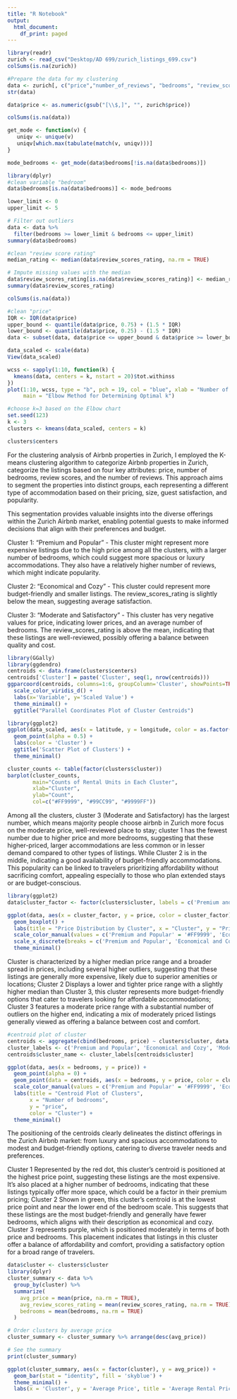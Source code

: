 ```yaml
---
title: "R Notebook"
output:
  html_document:
    df_print: paged
---
```




```r
library(readr)
zurich <- read_csv("Desktop/AD 699/zurich_listings_699.csv")
colSums(is.na(zurich))
```

```r
#Prepare the data for my clustering
data <- zurich[, c("price","number_of_reviews", "bedrooms", "review_scores_rating", "latitude", "longitude" )]
str(data)
```

```r
data$price <- as.numeric(gsub("[\\$,]", "", zurich$price))
```

```r
colSums(is.na(data))
```
```r
get_mode <- function(v) {
   uniqv <- unique(v)
   uniqv[which.max(tabulate(match(v, uniqv)))]
}

mode_bedrooms <- get_mode(data$bedrooms[!is.na(data$bedrooms)])
```



```r
library(dplyr)
#clean variable "bedroom" 
data$bedrooms[is.na(data$bedrooms)] <- mode_bedrooms

lower_limit <- 0
upper_limit <- 5

# Filter out outliers
data <- data %>%
  filter(bedrooms >= lower_limit & bedrooms <= upper_limit)
summary(data$bedrooms)
```





```r

#clean "review score rating" 
median_rating <- median(data$review_scores_rating, na.rm = TRUE)

# Impute missing values with the median
data$review_scores_rating[is.na(data$review_scores_rating)] <- median_rating
summary(data$review_scores_rating)
```
```r

colSums(is.na(data))
```




```r
#clean "price"
IQR <- IQR(data$price)
upper_bound <- quantile(data$price, 0.75) + (1.5 * IQR)
lower_bound <- quantile(data$price, 0.25) - (1.5 * IQR)
data <- subset(data, data$price <= upper_bound & data$price >= lower_bound)

```


```r
data_scaled <- scale(data)
View(data_scaled)
```


```r
wcss <- sapply(1:10, function(k) {
  kmeans(data, centers = k, nstart = 20)$tot.withinss
})
plot(1:10, wcss, type = "b", pch = 19, col = "blue", xlab = "Number of Clusters", ylab = "WCSS",
     main = "Elbow Method for Determining Optimal k")
```

```r
#choose k=3 based on the Elbow chart
set.seed(123)
k <- 3  
clusters <- kmeans(data_scaled, centers = k)
```



```r
clusters$centers
```
For the clustering analysis of Airbnb properties in Zurich,  I employed the K-means clustering algorithm to categorize Airbnb properties in Zurich, categorize the listings based on four key attributes: price, number of bedrooms, review scores, and the number of reviews. This approach aims to segment the properties into distinct groups, each representing a different type of accommodation based on their pricing, size, guest satisfaction, and popularity.

This segmentation provides valuable insights into the diverse offerings within the Zurich Airbnb market, enabling potential guests to make informed decisions that align with their preferences and budget. 


Cluster 1: "Premium and Popular" - This cluster might represent more expensive listings due to the high price among all the clusters, with a larger number of bedrooms, which could suggest more spacious or luxury accommodations. They also have a relatively higher number of reviews, which might indicate popularity.

Cluster 2: "Economical and Cozy" - This cluster could represent more budget-friendly and smaller listings. The review_scores_rating is slightly below the mean, suggesting average satisfaction.

Cluster 3: "Moderate and Satisfactory" - This cluster has very negative values for price, indicating lower prices, and an average number of bedrooms. The review_scores_rating is above the mean, indicating that these listings are well-reviewed, possibly offering a balance between quality and cost.


```r
library(GGally)
library(ggdendro)
centroids <- data.frame(clusters$centers)
centroids['Cluster'] = paste('Cluster', seq(1, nrow(centroids)))
ggparcoord(centroids, columns=1:6, groupColumn='Cluster', showPoints=TRUE) +
  scale_color_viridis_d() +
  labs(x='Variable', y='Scaled Value') +
  theme_minimal() +
  ggtitle("Parallel Coordinates Plot of Cluster Centroids")
```




```r
library(ggplot2)
ggplot(data_scaled, aes(x = latitude, y = longitude, color = as.factor(clusters$cluster))) +
  geom_point(alpha = 0.5) +
  labs(color = 'Cluster') +
  ggtitle('Scatter Plot of Clusters') +
  theme_minimal()

```
```r
cluster_counts <- table(factor(clusters$cluster))
barplot(cluster_counts, 
        main="Counts of Rental Units in Each Cluster", 
        xlab="Cluster", 
        ylab="Count",
        col=c("#FF9999", "#99CC99", "#9999FF"))

```
Among all the clusters, cluster 3 (Moderate and Satisfactory) has the largest number, which means majority people choose airbnb in Zurich more focus on the moderate price, well-reviewed place to stay; cluster 1 has the fewest number due to higher price and more bedrooms, suggesting that these higher-priced, larger accommodations are less common or in lesser demand compared to other types of listings. While Cluster 2 is in the middle, indicating a good availability of budget-friendly accommodations. This popularity can be linked to travelers prioritizing affordability without sacrificing comfort, appealing especially to those who plan extended stays or are budget-conscious.


```r
library(ggplot2)
data$cluster_factor <- factor(clusters$cluster, labels = c('Premium and Popular', 'Economical and Cozy', 'Moderate and Satisfactory'))

ggplot(data, aes(x = cluster_factor, y = price, color = cluster_factor)) +
  geom_boxplot() +
  labs(title = "Price Distribution by Cluster", x = "Cluster", y = "Price") +
  scale_color_manual(values = c('Premium and Popular' = '#FF9999', 'Economical and Cozy' = '#99CC99', 'Moderate and Satisfactory' = '#9999FF')) +
  scale_x_discrete(breaks = c('Premium and Popular', 'Economical and Cozy', 'Moderate and Satisfactory'), labels = c('1', '2', '3')) +
  theme_minimal()
```

Cluster is characterized by a higher median price range and a broader spread in prices, including several higher outliers, suggesting that these listings are generally more expensive, likely due to superior amenities or locations; Cluster 2 Displays a lower and tighter price range with a slightly higher median than Cluster 3, this cluster represents more budget-friendly options that cater to travelers looking for affordable accommodations; Cluster 3 features a moderate price range with a substantial number of outliers on the higher end, indicating a mix of moderately priced listings generally viewed as offering a balance between cost and comfort.



```r
#centroid plot of cluster
centroids <- aggregate(cbind(bedrooms, price) ~ clusters$cluster, data, mean)
cluster_labels <- c('Premium and Popular', 'Economical and Cozy', 'Moderate and Satisfactory')
centroids$cluster_name <- cluster_labels[centroids$cluster]
```


```r
ggplot(data, aes(x = bedrooms, y = price)) +
  geom_point(alpha = 0) +  
  geom_point(data = centroids, aes(x = bedrooms, y = price, color = cluster_name), size = 5) +
  scale_color_manual(values = c('Premium and Popular' = '#FF9999', 'Economical and Cozy' = '#99CC99', 'Moderate and Satisfactory' = '#9999FF')) +
  labs(title = "Centroid Plot of Clusters",
       x = "Number of bedrooms",
       y = "price",
       color = "Cluster") +
  theme_minimal()
```

The positioning of the centroids clearly delineates the distinct offerings in the Zurich Airbnb market: from luxury and spacious accommodations to modest and budget-friendly options, catering to diverse traveler needs and preferences.

Cluster 1 Represented by the red dot, this cluster's centroid is positioned at the highest price point, suggesting these listings are the most expensive. It's also placed at a higher number of bedrooms, indicating that these listings typically offer more space, which could be a factor in their premium pricing; Cluster 2 Shown in green, this cluster's centroid is at the lowest price point and near the lower end of the bedroom scale. This suggests that these listings are the most budget-friendly and generally have fewer bedrooms, which aligns with their description as economical and cozy. Cluster 3  represents purple, which is positioned moderately in terms of both price and bedrooms. This placement indicates that listings in this cluster offer a balance of affordability and comfort, providing a satisfactory option for a broad range of travelers.

```r
data$cluster <- clusters$cluster
library(dplyr)
cluster_summary <- data %>%
  group_by(cluster) %>%
  summarize(
    avg_price = mean(price, na.rm = TRUE),
    avg_review_scores_rating = mean(review_scores_rating, na.rm = TRUE),
    bedrooms = mean(bedrooms, na.rm = TRUE)
  )

# Order clusters by average price
cluster_summary <- cluster_summary %>% arrange(desc(avg_price))

# See the summary
print(cluster_summary)
```
```r
ggplot(cluster_summary, aes(x = factor(cluster), y = avg_price)) +
  geom_bar(stat = "identity", fill = 'skyblue') +
  theme_minimal() +
  labs(x = 'Cluster', y = 'Average Price', title = 'Average Rental Price by Cluster')
```




